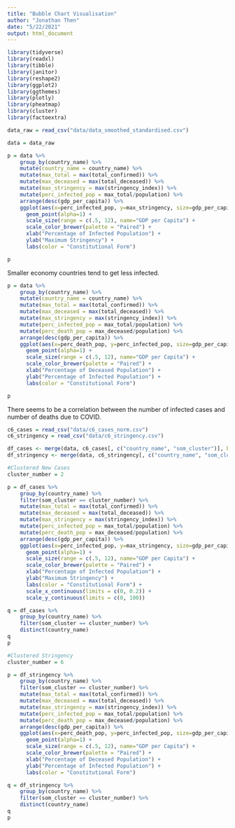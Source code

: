 ```yaml
---
title: "Bubble Chart Visualisation"
author: "Jonathan Then"
date: "5/22/2021"
output: html_document
---
```


```r
library(tidyverse)
library(readxl)
library(tibble)
library(janitor)
library(reshape2)
library(ggplot2)
library(ggthemes)
library(plotly)
library(pheatmap)
library(cluster)
library(factoextra)
```

```r
data_raw = read_csv("data/data_smoothed_standardised.csv")

data = data_raw
```


```r
p = data %>%
    group_by(country_name) %>%
    mutate(country_name = country_name) %>%
    mutate(max_total = max(total_confirmed)) %>%
    mutate(max_deceased = max(total_deceased)) %>%
    mutate(max_stringency = max(stringency_index)) %>%
    mutate(perc_infected_pop = max_total/population) %>%
    arrange(desc(gdp_per_capita)) %>%
    ggplot(aes(x=perc_infected_pop, y=max_stringency, size=gdp_per_capita, color=constitutional_form)) +
      geom_point(alpha=1) +
      scale_size(range = c(.5, 12), name="GDP per Capita") + 
      scale_color_brewer(palette = "Paired") +
      xlab("Percentage of Infected Population") +
      ylab("Maximum Stringency") +
      labs(color = "Constitutional Form")

p
```

Smaller economy countries tend to get less infected.

```r
p = data %>%
    group_by(country_name) %>%
    mutate(country_name = country_name) %>%
    mutate(max_total = max(total_confirmed)) %>%
    mutate(max_deceased = max(total_deceased)) %>%
    mutate(max_stringency = max(stringency_index)) %>%
    mutate(perc_infected_pop = max_total/population) %>%
    mutate(perc_death_pop = max_deceased/population) %>%
    arrange(desc(gdp_per_capita)) %>%
    ggplot(aes(x=perc_death_pop, y=perc_infected_pop, size=gdp_per_capita, color=constitutional_form)) +
      geom_point(alpha=1) +
      scale_size(range = c(.5, 12), name="GDP per Capita") + 
      scale_color_brewer(palette = "Paired") + 
      xlab("Percentage of Deceased Population") +
      ylab("Percentage of Infected Population") +
      labs(color = "Constitutional Form")

p
```
There seems to be a correlation between the number of infected cases and number of deaths due to COVID. 

```r
c6_cases = read_csv("data/c6_cases_norm.csv")
c6_stringency = read_csv("data/c6_stringency.csv")

df_cases <- merge(data, c6_cases[, c("country_name", "som_cluster")], by=c("country_name","country_name"))
df_stringency <- merge(data, c6_stringency[, c("country_name", "som_cluster")], by=c("country_name","country_name"))
```


```r
#Clustered New Cases
cluster_number = 2

p = df_cases %>%
    group_by(country_name) %>%
    filter(som_cluster == cluster_number) %>%
    mutate(max_total = max(total_confirmed)) %>%
    mutate(max_deceased = max(total_deceased)) %>%
    mutate(max_stringency = max(stringency_index)) %>%
    mutate(perc_infected_pop = max_total/population) %>%
    mutate(perc_death_pop = max_deceased/population) %>%
    arrange(desc(gdp_per_capita)) %>%
    ggplot(aes(x=perc_infected_pop, y=max_stringency, size=gdp_per_capita, color=constitutional_form)) +
      geom_point(alpha=1) +
      scale_size(range = c(.5, 12), name="GDP per Capita") + 
      scale_color_brewer(palette = "Paired") + 
      xlab("Percentage of Infected Population") +
      ylab("Maximum Stringency") +
      labs(color = "Constitutional Form") +
      scale_x_continuous(limits = c(0, 0.2)) + 
      scale_y_continuous(limits = c(0, 100))

q = df_cases %>%
    group_by(country_name) %>%
    filter(som_cluster == cluster_number) %>%
    distinct(country_name)
q
p
```


```r
#Clustered Stringency
cluster_number = 6

p = df_stringency %>%
    group_by(country_name) %>%
    filter(som_cluster == cluster_number) %>%
    mutate(max_total = max(total_confirmed)) %>%
    mutate(max_deceased = max(total_deceased)) %>%
    mutate(max_stringency = max(stringency_index)) %>%
    mutate(perc_infected_pop = max_total/population) %>%
    mutate(perc_death_pop = max_deceased/population) %>%
    arrange(desc(gdp_per_capita)) %>%
    ggplot(aes(x=perc_death_pop, y=perc_infected_pop, size=gdp_per_capita, color=constitutional_form)) +
      geom_point(alpha=1) +
      scale_size(range = c(.5, 12), name="GDP per Capita") + 
      scale_color_brewer(palette = "Paired") + 
      xlab("Percentage of Deceased Population") +
      ylab("Percentage of Infected Population") +
      labs(color = "Constitutional Form")

q = df_stringency %>%
    group_by(country_name) %>%
    filter(som_cluster == cluster_number) %>%
    distinct(country_name)
q
p
```